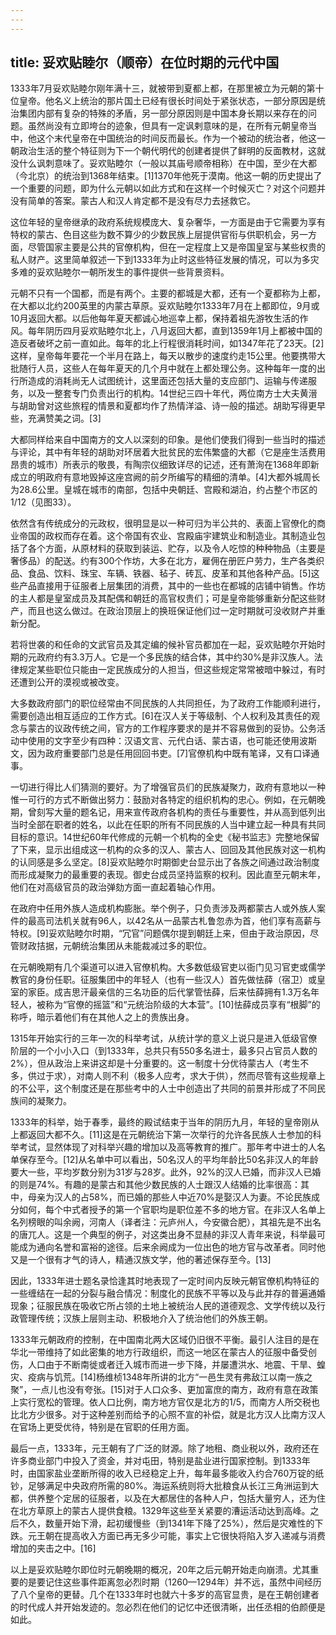 ```yaml
---
---
---
```

title: 妥欢贴睦尔（顺帝）在位时期的元代中国
---



1333年7月妥欢贴睦尔刚年满十三，就被带到夏都上都，在那里被立为元朝的第十位皇帝。他名义上统治的那片国土已经有很长时间处于紧张状态，一部分原因是统治集团内部有复杂的特殊的矛盾，另一部分原因则是中国本身长期以来存在的问题。虽然尚没有立即垮台的迹象，但具有一定讽剌意味的是，在所有元朝皇帝当中，他这个末代皇帝在中国统治的时间反而最长。作为一个被动的统治者，他这一朝政治生活的整个特征则为下一个朝代明代的创建者提供了鲜明的反面教材，这就没什么讽刺意味了。妥欢贴睦尔（一般以其庙号顺帝相称）在中国，至少在大都（今北京）的统治到1368年结束。[1]1370年他死于漠南。他这一朝的历史提出了一个重要的问题，即为什么元朝以如此方式和在这样一个时候灭亡？对这个问题并没有简单的答案。蒙古人和汉人肯定都不是没有尽力去拯救它。

这位年轻的皇帝继承的政府系统规模庞大、复杂奢华，一方面是由于它需要为享有特权的蒙古、色目这些为数不算少的少数民族上层提供官衔与供职机会，另一方面，尽管国家主要是公共的官僚机构，但在一定程度上又是帝国皇室与某些权贵的私人财产。这里简单叙述一下到1333年为止时这些特征发展的情况，可以为多灾多难的妥欢贴睦尔一朝所发生的事件提供一些背景资料。

元朝不只有一个国都，而是有两个。主要的都城是大都，还有一个夏都称为上都，在大都以北约200英里的内蒙古草原。妥欢贴睦尔1333年7月在上都即位，9月或10月返回大都。以后他每年夏天都诚心地巡幸上都，保持着祖先游牧生活的作风。每年阴历四月妥欢贴睦尔北上，八月返回大都，直到1359年1月上都被中国的造反者破坏之前一直如此。每年的北上行程很消耗时间，如1347年花了23天。[2]这样，皇帝每年要花一个半月在路上，每天以散步的速度约走15公里。他要携带大批随行人员，这些人在每年夏天的几个月中就在上都处理公务。这种每年一度的出行所造成的消耗尚无人试图统计，这里面还包括大量的支应部门、运输与传递服务，以及一整套专门负责出行的机构。14世纪三四十年代，两位南方士大夫黄溍与胡助曾对这些旅程的情景和夏都均作了热情洋溢、诗一般的描述。胡助写得更早些，充满赞美之词。[3]

大都同样给来自中国南方的文人以深刻的印象。是他们使我们得到一些当时的描述与评论，其中有年轻的胡助对环居着大批贫民的宏伟繁盛的大都（它是座生活费用昂贵的城市）所表示的敬畏，有陶宗仪细致详尽的记述，还有萧洵在1368年即新成立的明政府有意地毁掉这座宫阙的前夕所编写的精细的清单。[4]大都外城周长为28.6公里。皇城在城市的南部，包括中央朝廷、宫殿和湖泊，约占整个市区的1/12（见图33）。

依然含有传统成分的元政权，很明显是以一种可归为半公共的、表面上官僚化的商业帝国的政权而存在着。这个帝国有农业、宫殿庙宇建筑业和制造业。其制造业包括了各个方面，从原材料的获取到装运、贮存，以及令人吃惊的种种物品（主要是奢侈品）的配送。约有300个作坊，大多在北方，雇佣在册匠户劳力，生产各类织品、食品、饮料、珠宝、车辆、铁器、毡子、砖瓦、皮革和其他各种产品。[5]这些产品直接用于征服者上层集团的消费，其中的一些也在都城的店铺中销售。作坊的主人都是皇室成员及其配偶和朝廷的高官权贵们；可是皇帝能够重新分配这些财产，而且也这么做过。在政治顶层上的换班保证他们过一定时期就可没收财产并重新分配。

若将世袭的和任命的文武官员及其定编的候补官员都加在一起，妥欢贴睦尔开始时期的元政府约有3.3万人。它是一个多民族的结合体，其中约30%是非汉族人。法律规定某些职位只能由一定民族成分的人担当，但这些规定常常被暗中躲过，有时还遭到公开的漠视或被改变。

大多数政府部门的职位经常由不同民族的人共同担任，为了政府工作能顺利进行，需要创造出相互适应的工作方式。[6]在汉人关于等级制、个人权利及其责任的观念与蒙古的议政传统之间，官方的工作程序要求的是并不容易做到的妥协。公务活动中使用的文字至少有四种：汉语文言、元代白话、蒙古语，也可能还使用波斯文，因为政府重要部门总是任用回回书吏。[7]官僚机构中既有笔译，又有口译通事。

一切进行得比人们猜测的要好。为了增强官员们的民族凝聚力，政府有意地以一种惟一可行的方式不断做出努力：鼓励对各特定的组织机构的忠心。例如，在元朝晚期，曾刻写大量的题名记，用来宣传政府各机构的责任与重要性，并从高到低列出当时全部在职者的姓名，以此在任职的所有不同民族的人当中建立起一种具有共同目标的意识。14世纪60年代修成的元朝一个机构的全史《秘书监志》完整地保留了下来，显示出组成这一机构的众多的汉人、蒙古人、回回及其他民族对这一机构的认同感是多么坚定。[8]妥欢贴睦尔时期御史台显示出了各族之间通过政治制度而形成凝聚力的最重要的表现。御史台成员坚持监察的权利。因此直至元朝末年，他们在对高级官员的政治弹劾方面一直起着轴心作用。

在政府中任用外族人造成机构膨胀。举个例子，只负责涉及两都蒙古人或外族人案件的最高司法机关就有96人，以42名从一品蒙古札鲁忽赤为首，他们享有高薪与特权。[9]妥欢贴睦尔时期，“冗官”问题偶尔提到朝廷上来，但由于政治原因，尽管财政拮据，元朝统治集团从未能裁减过多的职位。

在元朝晚期有几个渠道可以进入官僚机构。大多数低级官吏以衙门见习官吏或儒学教官的身份任职。征服集团中的年轻人（也有一些汉人）首先做怯薛（宿卫）或皇室的家臣。成吉思汗最亲信的三名功臣的后代掌管怯薛，后来怯薛拥有1.3万名年轻人，被称为“官僚的摇篮”和“元统治阶级的大本营”。[10]怯薛成员享有“根脚”的称呼，暗示着他们有在其他人之上的贵族出身。

1315年开始实行的三年一次的科举考试，从统计学的意义上说只是进入低级官僚阶层的一个小小入口（到1333年，总共只有550多名进士，最多只占官员人数的2%），但从政治上来讲这却是十分重要的。这一制度十分优待蒙古人（考生不多，供过于求），对南人则不利（极多人应考，求大于供），然而尽管有这些规章上的不公平，这个制度还是在那些考中的人士中创造出了共同的前景并形成了不同民族间的凝聚力。

1333年的科举，始于春季，最终的殿试结束于当年的阴历九月，年轻的皇帝刚从上都返回大都不久。[11]这是在元朝统治下第一次举行的允许各民族人士参加的科举考试，显然体现了对科举兴趣的增加以及高等教育的推广。那年考中进士的人名单保存至今。[12]从名单中可以看出，50名汉人的平均年龄比50名非汉人的年龄要大一些，平均岁数分别为31岁与28岁。此外，92%的汉人已婚，而非汉人已婚的则是74%。有趣的是蒙古和其他少数民族的人士跟汉人结婚的比率很高：其中，母亲为汉人的占58%，而已婚的那些人中近70%是娶汉人为妻。不论民族成分如何，每个中式者授予的第一个官职均是职位差不多的地方官。在非汉人名单上名列榜眼的叫余阙，河南人（译者注：元庐州人，今安徽合肥），其祖先是不出名的唐兀人。这是一个典型的例子，对这类出身不显赫的非汉人青年来说，科举最可能成为通向名誉和富裕的途径。后来余阙成为一位出色的地方官与改革者。同时他又是一个很有才气的诗人，精通汉族文学，他的著述保存至今。[13]

因此，1333年进士题名录恰逢其时地表现了一定时间内反映元朝官僚机构特征的一些缠结在一起的分裂与融合情况：制度化的民族不平等以及与此并存的普遍通婚现象；征服民族在吸收它所占领的土地上被统治人民的道德观念、文学传统以及行政管理传统；汉族上层则主动、积极地介入了统治他们的外族王朝。

1333年元朝政府的控制，在中国南北两大区域仍旧很不平衡。最引人注目的是在华北一带维持了如此密集的地方行政组织，而这一地区在蒙古人的征服中备受创伤，人口由于不断南徙或者迁入城市而进一步下降，并屡遭洪水、地震、干旱、蝗灾、疫病与饥荒。[14]杨维桢1348年所讲的北方“一邑生灵有弗敌江以南一族之聚”，一点儿也没有夸张。[15]对于人口众多、更加富庶的南方，政府有意在政策上实行宽松的管理。依人口比例，南方地方官仅是北方的1/5，而南方人所交税也比北方少很多。对于这种差别而给予的心照不宣的补偿，就是北方汉人比南方汉人在官场上更受优待，特别是在官职的任用方面。

最后一点，1333年，元王朝有了广泛的财源。除了地租、商业税以外，政府还在许多商业部门中投入了资金，并对屯田，特别是盐业进行国家控制。到1333年时，由国家盐业垄断所得的收入已经稳定上升，每年最多能收入约合760万锭的纸钞，足够满足中央政府所需的80%。海运系统则将大批粮食从长江三角洲运到大都，供养整个定居的征服者，以及在大都居住的各种人户，包括大量穷人，还为住在北方草原上的蒙古人提供食粮。1329年这些至关紧要的漕运活动达到高峰。之后不久，数量开始下滑，起初缓慢些（到1341年下降了25%），然后是灾难性的下跌。元王朝在提高收入方面已再无多少可能，事实上它很快将陷入岁入递减与消费增加的夹击之中。[16]

以上是妥欢贴睦尔即位时元朝晚期的概况，20年之后元朝开始走向崩溃。尤其重要的是要记住这些事件距离忽必烈时期（1260—1294年）并不远，虽然中间经历了八个皇帝的更替。几个在1333年时也就六十多岁的高官显贵，是在王朝创建者的时代成人并开始发迹的。忽必烈在他们的记忆中还很清晰，出任丞相的伯颜便是如此。